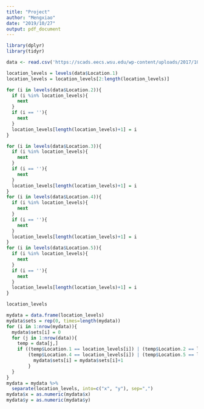 ```yaml
---
title: "Project"
author: "Mengxiao"
date: "2019/10/27"
output: pdf_document
---
```


```r
library(dplyr)
library(tidyr)

data <- read.csv('https://scads.eecs.wsu.edu/wp-content/uploads/2017/10/AM_strains_clean.csv', fileEncoding='utf-16', na.string = '?', sep='\t')
```
```r
location_levels = levels(data$Location.1)
location_levels = location_levels[2:length(location_levels)]

for (i in levels(data$Location.2)){
  if (i %in% location_levels){
    next
  }
  if (i == ''){
    next
  }
  location_levels[length(location_levels)+1] = i
}

for (i in levels(data$Location.3)){
  if (i %in% location_levels){
    next
  }
  if (i == ''){
    next
  }
  location_levels[length(location_levels)+1] = i
}
for (i in levels(data$Location.4)){
  if (i %in% location_levels){
    next
  }
  if (i == ''){
    next
  }
  location_levels[length(location_levels)+1] = i
}
for (i in levels(data$Location.5)){
  if (i %in% location_levels){
    next
  }
  if (i == ''){
    next
  }
  location_levels[length(location_levels)+1] = i
}
```
```r
location_levels
```
```r
mydata = data.frame(location_levels)
mydata$sets = rep(0, times=length(mydata))
for (i in 1:nrow(mydata)){
  mydata$sets[i] = 0
  for (j in 1:nrow(data)){
    temp = data[j,]
    if ((temp$Location.1 == location_levels[i]) | (temp$Location.2 == location_levels[i]) | (temp$Location.3 == location_levels[i]) |
        (temp$Location.4 == location_levels[i]) | (temp$Location.5 == location_levels[i])){
          mydata$sets[i] = mydata$sets[i]+1
        }
  }
}
mydata = mydata %>% 
  separate(location_levels, into=c("x", "y"), sep=",")
mydata$x = as.numeric(mydata$x)
mydata$y = as.numeric(mydata$y)
```